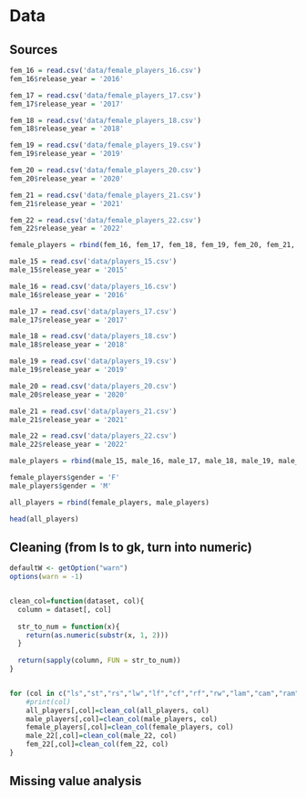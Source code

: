 # Data 

## Sources

```r
fem_16 = read.csv('data/female_players_16.csv')
fem_16$release_year = '2016'

fem_17 = read.csv('data/female_players_17.csv')
fem_17$release_year = '2017'

fem_18 = read.csv('data/female_players_18.csv')
fem_18$release_year = '2018'

fem_19 = read.csv('data/female_players_19.csv')
fem_19$release_year = '2019'

fem_20 = read.csv('data/female_players_20.csv')
fem_20$release_year = '2020'

fem_21 = read.csv('data/female_players_21.csv')
fem_21$release_year = '2021'

fem_22 = read.csv('data/female_players_22.csv')
fem_22$release_year = '2022'

female_players = rbind(fem_16, fem_17, fem_18, fem_19, fem_20, fem_21, fem_22)
```


```r
male_15 = read.csv('data/players_15.csv')
male_15$release_year = '2015'

male_16 = read.csv('data/players_16.csv')
male_16$release_year = '2016'

male_17 = read.csv('data/players_17.csv')
male_17$release_year = '2017'

male_18 = read.csv('data/players_18.csv')
male_18$release_year = '2018'

male_19 = read.csv('data/players_19.csv')
male_19$release_year = '2019'

male_20 = read.csv('data/players_20.csv')
male_20$release_year = '2020'

male_21 = read.csv('data/players_21.csv')
male_21$release_year = '2021'

male_22 = read.csv('data/players_22.csv')
male_22$release_year = '2022'

male_players = rbind(male_15, male_16, male_17, male_18, male_19, male_20, male_21, male_22)

```

```r
female_players$gender = 'F'
male_players$gender = 'M'

all_players = rbind(female_players, male_players)

head(all_players)
```

## Cleaning (from ls to gk, turn into numeric)

```r
defaultW <- getOption("warn")
options(warn = -1)


clean_col=function(dataset, col){
  column = dataset[, col]
  
  str_to_num = function(x){
    return(as.numeric(substr(x, 1, 2)))
  }
  
  return(sapply(column, FUN = str_to_num))
}


for (col in c("ls","st","rs","lw","lf","cf","rf","rw","lam","cam","ram","lm","lcm","cm","rcm","rm","lwb","ldm","cdm","rdm","rwb","lb","lcb","cb","rcb","rb","gk")){
    #print(col)
    all_players[,col]=clean_col(all_players, col)
    male_players[,col]=clean_col(male_players, col)
    female_players[,col]=clean_col(female_players, col)
    male_22[,col]=clean_col(male_22, col)
    fem_22[,col]=clean_col(fem_22, col)
}


```

## Missing value analysis

